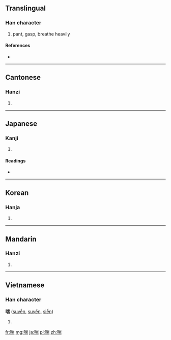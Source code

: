 ==Translingual==

===Han character===
{{Han char|rn=30|rad=口|as=09|sn=12|four=6202<sub>7</sub>|canj=口山一月 (RUMB)}}

# pant, gasp, breathe heavily

====References====
* {{Han ref|kx=0198.300|dkj=03946|dj=0420.180|hdz=10655.050|uh=5598|ud=21912|bh=B3DD|bd=46045}}

----

==Cantonese==

===Hanzi===
{{yue-hanzi|jyut=|y=chyun2}}

# {{defn|Cantonese|sort=口09}}

----

==Japanese==

===Kanji===
{{ja-kanji|grade=|rs=口09}}

# {{defn|Japanese|sort=口09}}

====Readings====
* {{ja-readings|on=[[ぜん]] (zen), [[せん]] (sen)|kun=[[あえぐ]] (aegu), [[せき]] (seki)}}

----

==Korean==

===Hanja===
{{ko-hanja|hangeul=천|rv=cheon|mr=ch'ŏn}}

# {{defn|Korean|sort=口09}}

----

==Mandarin==

===Hanzi===
{{cmn-hanzi|pin=[[chuǎn]] ([[chuan3]])|wg=ch'uan<sup>3</sup>}}

# {{defn|Mandarin|sort=口09}}

----

==Vietnamese==

===Han character===
'''喘''' ([[suyễn]], [[suyển]], [[siễn]])

# {{defn|Vietnamese}}

[[fr:喘]]
[[mg:喘]]
[[ja:喘]]
[[pl:喘]]
[[zh:喘]]
